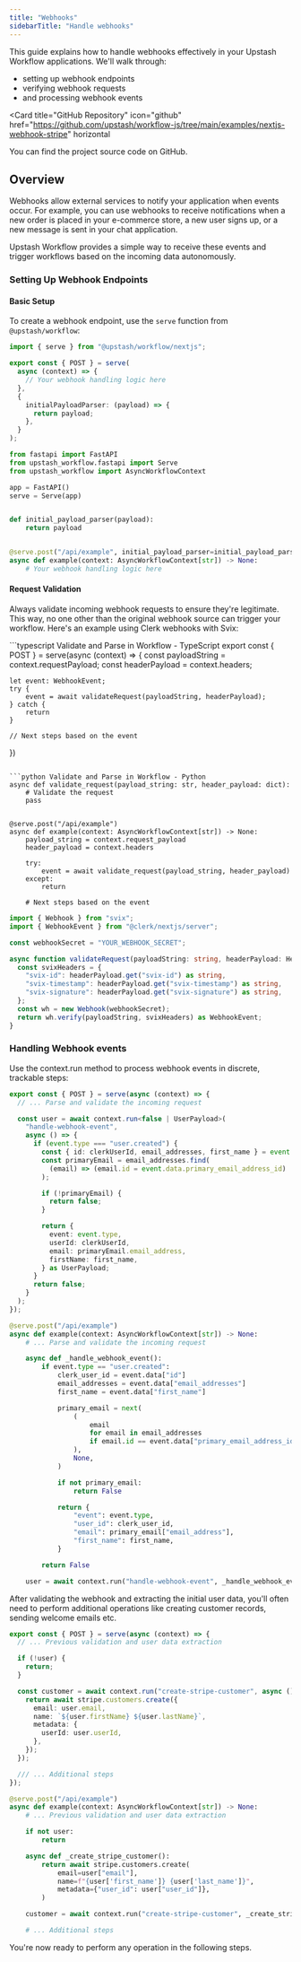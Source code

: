 ```yaml
---
title: "Webhooks"
sidebarTitle: "Handle webhooks"
---
```


This guide explains how to handle webhooks effectively in your Upstash Workflow applications. We'll walk through:

- setting up webhook endpoints
- verifying webhook requests
- and processing webhook events

<Card
  title="GitHub Repository"
  icon="github"
  href="https://github.com/upstash/workflow-js/tree/main/examples/nextjs-webhook-stripe"
  horizontal
>
  You can find the project source code on GitHub.
</Card>

## Overview

Webhooks allow external services to notify your application when events occur. For example, you can use webhooks to receive notifications when a new order is placed in your e-commerce store, a new user signs up, or a new message is sent in your chat application.

Upstash Workflow provides a simple way to receive these events and trigger workflows based on the incoming data autonomously.

### Setting Up Webhook Endpoints

#### Basic Setup

To create a webhook endpoint, use the `serve` function from `@upstash/workflow`:

<CodeGroup>

```typescript TypeScript
import { serve } from "@upstash/workflow/nextjs";

export const { POST } = serve(
  async (context) => {
    // Your webhook handling logic here
  },
  {
    initialPayloadParser: (payload) => {
      return payload;
    },
  }
);
```

```python Python
from fastapi import FastAPI
from upstash_workflow.fastapi import Serve
from upstash_workflow import AsyncWorkflowContext

app = FastAPI()
serve = Serve(app)


def initial_payload_parser(payload):
    return payload


@serve.post("/api/example", initial_payload_parser=initial_payload_parser)
async def example(context: AsyncWorkflowContext[str]) -> None:
    # Your webhook handling logic here

```

</CodeGroup>

#### Request Validation

Always validate incoming webhook requests to ensure they're legitimate. This way, no one other than the original webhook source can trigger your workflow. Here's an example using Clerk webhooks with Svix:

<CodeGroup>
```typescript Validate and Parse in Workflow - TypeScript
export const { POST } = serve<string>(async (context) => {
	const payloadString = context.requestPayload;
	const headerPayload = context.headers;

    let event: WebhookEvent;
    try {
    	event = await validateRequest(payloadString, headerPayload);
    } catch {
    	return
    }

    // Next steps based on the event

})

```

```python Validate and Parse in Workflow - Python
async def validate_request(payload_string: str, header_payload: dict):
    # Validate the request
    pass


@serve.post("/api/example")
async def example(context: AsyncWorkflowContext[str]) -> None:
    payload_string = context.request_payload
    header_payload = context.headers

    try:
        event = await validate_request(payload_string, header_payload)
    except:
        return

    # Next steps based on the event

```

```typescript Validation Function - TypeScript
import { Webhook } from "svix";
import { WebhookEvent } from "@clerk/nextjs/server";

const webhookSecret = "YOUR_WEBHOOK_SECRET";

async function validateRequest(payloadString: string, headerPayload: Headers) {
  const svixHeaders = {
    "svix-id": headerPayload.get("svix-id") as string,
    "svix-timestamp": headerPayload.get("svix-timestamp") as string,
    "svix-signature": headerPayload.get("svix-signature") as string,
  };
  const wh = new Webhook(webhookSecret);
  return wh.verify(payloadString, svixHeaders) as WebhookEvent;
}
```

</CodeGroup>

### Handling Webhook events

Use the context.run method to process webhook events in discrete, trackable steps:

<CodeGroup>

```typescript TypeScript
export const { POST } = serve(async (context) => {
  // ... Parse and validate the incoming request

  const user = await context.run<false | UserPayload>(
    "handle-webhook-event",
    async () => {
      if (event.type === "user.created") {
        const { id: clerkUserId, email_addresses, first_name } = event.data;
        const primaryEmail = email_addresses.find(
          (email) => (email.id = event.data.primary_email_address_id)
        );

        if (!primaryEmail) {
          return false;
        }

        return {
          event: event.type,
          userId: clerkUserId,
          email: primaryEmail.email_address,
          firstName: first_name,
        } as UserPayload;
      }
      return false;
    }
  );
});
```

```python Python
@serve.post("/api/example")
async def example(context: AsyncWorkflowContext[str]) -> None:
    # ... Parse and validate the incoming request

    async def _handle_webhook_event():
        if event.type == "user.created":
            clerk_user_id = event.data["id"]
            email_addresses = event.data["email_addresses"]
            first_name = event.data["first_name"]

            primary_email = next(
                (
                    email
                    for email in email_addresses
                    if email.id == event.data["primary_email_address_id"]
                ),
                None,
            )

            if not primary_email:
                return False

            return {
                "event": event.type,
                "user_id": clerk_user_id,
                "email": primary_email["email_address"],
                "first_name": first_name,
            }

        return False

    user = await context.run("handle-webhook-event", _handle_webhook_event)

```

</CodeGroup>

After validating the webhook and extracting the initial user data, you'll often need to perform additional operations like creating customer records, sending welcome emails etc.

<CodeGroup>

```typescript TypeScript
export const { POST } = serve(async (context) => {
  // ... Previous validation and user data extraction

  if (!user) {
    return;
  }

  const customer = await context.run("create-stripe-customer", async () => {
    return await stripe.customers.create({
      email: user.email,
      name: `${user.firstName} ${user.lastName}`,
      metadata: {
        userId: user.userId,
      },
    });
  });

  /// ... Additional steps
});
```

```python Python
@serve.post("/api/example")
async def example(context: AsyncWorkflowContext[str]) -> None:
    # ... Previous validation and user data extraction

    if not user:
        return

    async def _create_stripe_customer():
        return await stripe.customers.create(
            email=user["email"],
            name=f"{user['first_name']} {user['last_name']}",
            metadata={"user_id": user["user_id"]},
        )

    customer = await context.run("create-stripe-customer", _create_stripe_customer)

    # ... Additional steps

```

</CodeGroup>

You're now ready to perform any operation in the following steps.
